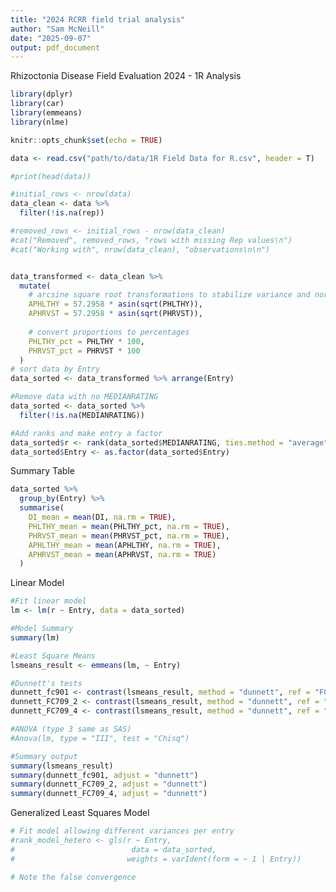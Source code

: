```yaml
---
title: "2024 RCRR field trial analysis"
author: "Sam McNeill"
date: "2025-09-07"
output: pdf_document
---
```


Rhizoctonia Disease Field Evaluation 2024 - 1R Analysis


```r
library(dplyr)
library(car)
library(emmeans)
library(nlme)

knitr::opts_chunk$set(echo = TRUE)

```

```r
data <- read.csv("path/to/data/1R Field Data for R.csv", header = T)

#print(head(data))

#initial_rows <- nrow(data)
data_clean <- data %>%
  filter(!is.na(rep))

#removed_rows <- initial_rows - nrow(data_clean)
#cat("Removed", removed_rows, "rows with missing Rep values\n")
#cat("Working with", nrow(data_clean), "observations\n\n")


data_transformed <- data_clean %>%
  mutate(
    # arcsine square root transformations to stabilize variance and normalize data
    APHLTHY = 57.2958 * asin(sqrt(PHLTHY)),
    APHRVST = 57.2958 * asin(sqrt(PHRVST)),
    
    # convert proportions to percentages
    PHLTHY_pct = PHLTHY * 100,
    PHRVST_pct = PHRVST * 100
  )
# sort data by Entry
data_sorted <- data_transformed %>% arrange(Entry)

#Remove data with no MEDIANRATING
data_sorted <- data_sorted %>%
  filter(!is.na(MEDIANRATING))

#Add ranks and make entry a factor
data_sorted$r <- rank(data_sorted$MEDIANRATING, ties.method = "average")
data_sorted$Entry <- as.factor(data_sorted$Entry)
```

Summary Table
```r
data_sorted %>%
  group_by(Entry) %>%
  summarise(
    DI_mean = mean(DI, na.rm = TRUE),
    PHLTHY_mean = mean(PHLTHY_pct, na.rm = TRUE),
    PHRVST_mean = mean(PHRVST_pct, na.rm = TRUE),
    APHLTHY_mean = mean(APHLTHY, na.rm = TRUE),
    APHRVST_mean = mean(APHRVST, na.rm = TRUE)
  )
```

Linear Model 
```r
#Fit linear model
lm <- lm(r ~ Entry, data = data_sorted)

#Model Summary
summary(lm)

#Least Square Means
lsmeans_result <- emmeans(lm, ~ Entry)

#Dunnett's tests
dunnett_fc901 <- contrast(lsmeans_result, method = "dunnett", ref = "FC901")
dunnett_FC709_2 <- contrast(lsmeans_result, method = "dunnett", ref = "FC709-2")
dunnett_FC709_4 <- contrast(lsmeans_result, method = "dunnett", ref = "FC709-4")

#ANOVA (type 3 same as SAS)
#Anova(lm, type = "III", test = "Chisq")

#Summary output
summary(lsmeans_result)
summary(dunnett_fc901, adjust = "dunnett")
summary(dunnett_FC709_2, adjust = "dunnett")
summary(dunnett_FC709_4, adjust = "dunnett")

```

Generalized Least Squares Model
```r
# Fit model allowing different variances per entry
#rank_model_hetero <- gls(r ~ Entry, 
#                          data = data_sorted,
#                         weights = varIdent(form = ~ 1 | Entry))

# Note the false convergence
```
